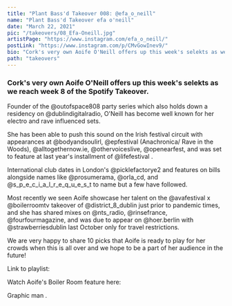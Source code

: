 ---
title: "Plant Bass'd Takeover 008: @efa_o_neill"
name: "Plant Bass'd Takeover efa o'neill"
date: "March 22, 2021"
pic: "/takeovers/08_Efa-Oneill.jpg"
artistPage: "https://www.instagram.com/efa_o_neill/"
postLink: "https://www.instagram.com/p/CMvGowInev9/"
bio: "Cork's very own Aoife O'Neill offers up this week's selekts as we reach week 8 of the Spotify Takeover"
path: "takeovers"
---

### Cork's very own Aoife O'Neill offers up this week's selekts as we reach week 8 of the Spotify Takeover.

Founder of the @outofspace808 party series which also holds down a residency on @dublindigitalradio, O'Neill has become well known for her electro and rave influenced sets.

She has been able to push this sound on the Irish festival circuit with appearances at @bodyandsoulirl, @epfestival (Anachronica/ Rave in the Woods), @alltogethernow.ie, @othervoiceslive, @openearfest, and was set to feature at last year's installment of @lifefestival .

International club dates in London's @picklefactorye2 and features on bills alongside names like @prosumerama, @orla_cd, and @s_p_e_c_i_a_l_r_e_q_u_e_s_t to name but a few have followed.

Most recently we seen Aoife showcase her talent on the @avafestival x @boilerroomtv takeover of @district_8_dublin just prior to pandemic times, and she has shared mixes on @nts_radio, @rinsefrance, @fourfourmagazine, and was due to appear on @hoer.berlin with @strawberriesdublin last October only for travel restrictions.

We are very happy to share 10 picks that Aoife is ready to play for her crowds when this is all over and we hope to be a part of her audience in the future!

Link to playlist: <HoverLink url="open.spotify.com/playlist/5skAgzUfGmZLwrOPNLnGVf" name="Plant Bass'd Picks." external />

Watch Aoife's Boiler Room feature here:

<HoverLink url="www.youtube.com/watch?v=qtGDVV1AvLA" external />

Graphic man <HoverLink url="www.instagram.com/eggboy_design" name="@eggboy_design" external />.
